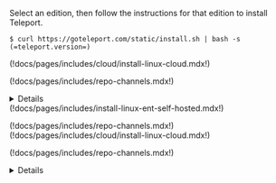 Select an edition, then follow the instructions for that edition to install Teleport.

<Tabs dropdownView dropdownCaption="Teleport Edition">
  <TabItem label="Teleport Community Edition">

  ```code
  $ curl https://goteleport.com/static/install.sh | bash -s (=teleport.version=)
  ```

  </TabItem>
  <TabItem label="Teleport Team">
  (!docs/pages/includes/cloud/install-linux-cloud.mdx!)

  (!docs/pages/includes/repo-channels.mdx!)

  <Details title="Is my Teleport instance compatible with Teleport Team?">

  Before installing a `teleport` binary with a version besides
  v(=cloud.major_version=), read our compatibility rules to ensure that the
  binary is compatible with Teleport Cloud.

  (!docs/pages/includes/compatibility.mdx!)

  </Details>

  </TabItem>
  <TabItem label="Teleport Enterprise">
  (!docs/pages/includes/install-linux-ent-self-hosted.mdx!)

  (!docs/pages/includes/repo-channels.mdx!)
  </TabItem>
  <TabItem label="Teleport Enterprise Cloud">
  (!docs/pages/includes/cloud/install-linux-cloud.mdx!)

  (!docs/pages/includes/repo-channels.mdx!)
  <Details title="Is my Teleport instance compatible with Teleport Enterprise Cloud?">

  Before installing a `teleport` binary with a version besides v(=cloud.major_version=),
  read our compatibility rules to ensure that the binary is compatible with
  Teleport Enterprise Cloud.

  (!docs/pages/includes/compatibility.mdx!)

  </Details>
  </TabItem>
</Tabs>
